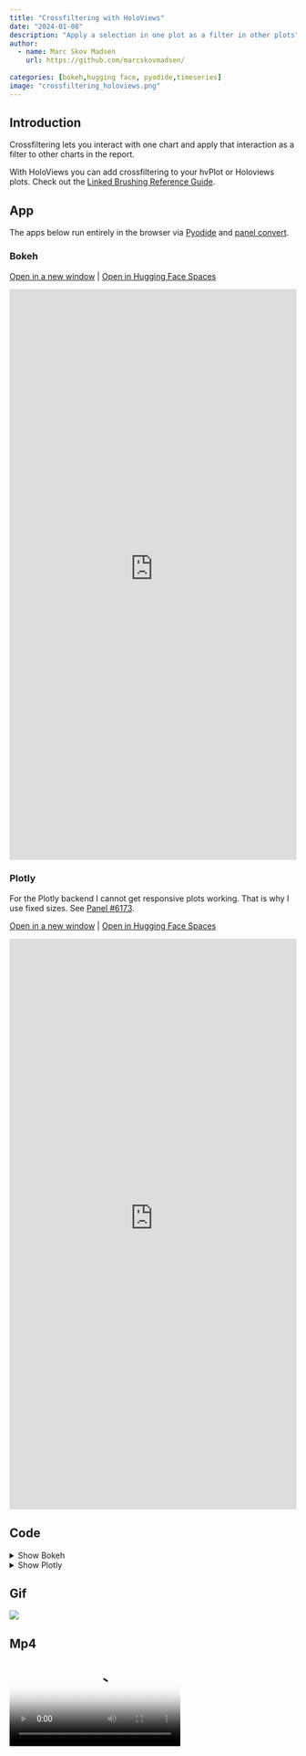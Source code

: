 ```yaml
---
title: "Crossfiltering with HoloViews"
date: "2024-01-08"
description: "Apply a selection in one plot as a filter in other plots"
author:
  - name: Marc Skov Madsen
    url: https://github.com/marcskovmadsen/
    
categories: [bokeh,hugging face, pyodide,timeseries]
image: "crossfiltering_holoviews.png"
---
```


## Introduction

Crossfiltering lets you interact with one chart and apply that interaction as a filter to other charts in the report. 

With HoloViews you can add crossfiltering to your hvPlot or Holoviews plots. Check out the [Linked Brushing Reference Guide](http://holoviews.org/user_guide/Linked_Brushing.html).

## App

The apps below run entirely in the browser via [Pyodide](https://pyodide.org) and [panel convert](https://panel.holoviz.org/how_to/wasm/convert.html).

### Bokeh

<a href="https://awesome-panel-crossfiltering-holoviews.static.hf.space/crossfiltering_holoviews_bokeh.html" target="_blank">Open in a new window</a> | <a href="https://huggingface.co/spaces/awesome-panel/crossfiltering_holoviews" target="_blank">Open in Hugging Face Spaces</a>

<iframe
	src="https://awesome-panel-crossfiltering-holoviews.static.hf.space/crossfiltering_holoviews_bokeh.html"
	frameborder="0"
	style="width:100%;height:1000px"
></iframe>

### Plotly

For the Plotly backend I cannot get responsive plots working. That is why I use fixed sizes. See [Panel #6173](https://github.com/holoviz/panel/issues/6173).

<a href="https://awesome-panel-crossfiltering-holoviews.static.hf.space/crossfiltering_holoviews_plotly.html" target="_blank">Open in a new window</a> | <a href="https://huggingface.co/spaces/awesome-panel/crossfiltering_holoviews" target="_blank">Open in Hugging Face Spaces</a>

<iframe
	src="https://awesome-panel-crossfiltering-holoviews.static.hf.space/crossfiltering_holoviews_plotly.html"
	frameborder="0"
	style="width:100%;height:1000px"
></iframe>

## Code

<details>
<summary>Show Bokeh</summary>
```.python
```
</details>

<details>
<summary>Show Plotly</summary>
```.python
```
</details>

## Gif

<img src="https://cdn.awesome-panel.org/resources/crossfiltering_holoviews/crossfiltering_holoviews.gif"></img>

## Mp4

<video poster="https://cdn.awesome-panel.org/resources/crossfiltering_holoviews/crossfiltering_holoviews.png" controls>
  <source src="https://cdn.awesome-panel.org/resources/crossfiltering_holoviews/crossfiltering_holoviews.mp4" type="video/mp4">
  Your browser does not support HTML video.
</video>

## Png

<img src="https://cdn.awesome-panel.org/resources/crossfiltering_holoviews/crossfiltering_holoviews.png"></img>

## Social

Please share on social media. Thanks.

<a href="https://x.com/awesome_panel/status/1744617221505134854?s=20" target="_blank"><i class="bi bi-twitter"></i></a> <a href="https://www.linkedin.com/posts/awesome-panel-org_python-dataviz-datascience-activity-7150383525836267520-UuTy" target="_blank"><i class="bi bi-linkedin"></i></a>
